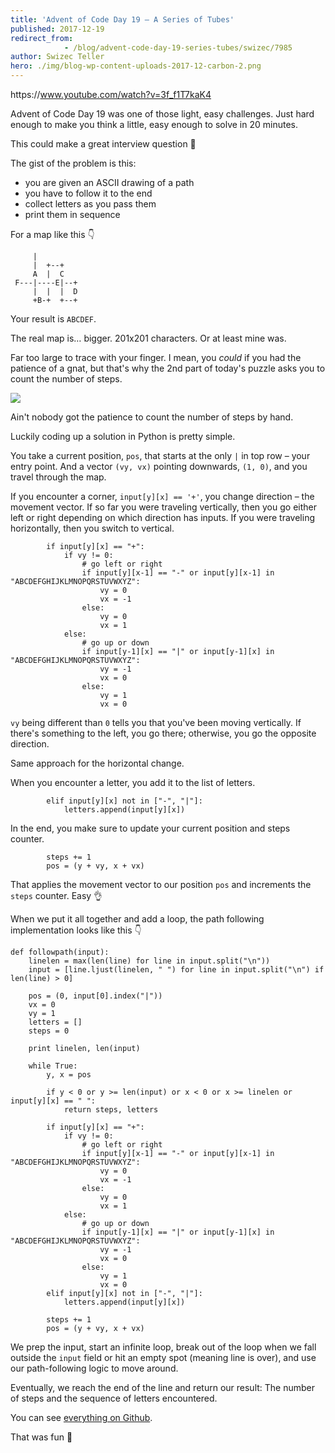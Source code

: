 ```yaml
---
title: 'Advent of Code Day 19 – A Series of Tubes'
published: 2017-12-19
redirect_from: 
            - /blog/advent-code-day-19-series-tubes/swizec/7985
author: Swizec Teller
hero: ./img/blog-wp-content-uploads-2017-12-carbon-2.png
---
```

https&#x3A;//www.youtube.com/watch?v=3f_f1T7kaK4



Advent of Code Day 19 was one of those light, easy challenges. Just hard enough to make you think a little, easy enough to solve in 20 minutes.



This could make a great interview question 🤔



The gist of the problem is this:



- you are given an ASCII drawing of a path
- you have to follow it to the end
- collect letters as you pass them
- print them in sequence



For a map like this 👇



```
     |          
     |  +--+    
     A  |  C    
 F---|----E|--+ 
     |  |  |  D 
     +B-+  +--+ 
```



Your result is `ABCDEF`.



The real map is… bigger. 201x201 characters. Or at least mine was.



Far too large to trace with your finger. I mean, you _could_ if you had the patience of a gnat, but that's why the 2nd part of today's puzzle asks you to count the number of steps.



![](./img/blog-wp-content-uploads-2017-12-carbon-2.png)



Ain't nobody got the patience to count the number of steps by hand.



Luckily coding up a solution in Python is pretty simple.



You take a current position, `pos`, that starts at the only `|` in top row – your entry point. And a vector `(vy, vx)` pointing downwards, `(1, 0)`, and you travel through the map.



If you encounter a corner, `input[y][x] == '+'`, you change direction – the movement vector. If so far you were traveling vertically, then you go either left or right depending on which direction has inputs. If you were traveling horizontally, then you switch to vertical.



```
        if input[y][x] == "+":
            if vy != 0:
                # go left or right
                if input[y][x-1] == "-" or input[y][x-1] in "ABCDEFGHIJKLMNOPQRSTUVWXYZ":
                    vy = 0
                    vx = -1
                else:
                    vy = 0
                    vx = 1
            else:
                # go up or down
                if input[y-1][x] == "|" or input[y-1][x] in "ABCDEFGHIJKLMNOPQRSTUVWXYZ":
                    vy = -1
                    vx = 0
                else:
                    vy = 1
                    vx = 0
```



`vy` being different than `0` tells you that you've been moving vertically. If there's something to the left, you go there; otherwise, you go the opposite direction.



Same approach for the horizontal change.



When you encounter a letter, you add it to the list of letters.



```
        elif input[y][x] not in ["-", "|"]:
            letters.append(input[y][x])
```



In the end, you make sure to update your current position and steps counter.



```
        steps += 1
        pos = (y + vy, x + vx)
```



That applies the movement vector to our position `pos` and increments the `steps` counter. Easy 👌



When we put it all together and add a loop, the path following implementation looks like this 👇



```
def followpath(input):
    linelen = max(len(line) for line in input.split("\n"))
    input = [line.ljust(linelen, " ") for line in input.split("\n") if len(line) > 0]

    pos = (0, input[0].index("|"))
    vx = 0
    vy = 1
    letters = []
    steps = 0

    print linelen, len(input)

    while True:
        y, x = pos

        if y < 0 or y >= len(input) or x < 0 or x >= linelen or input[y][x] == " ":
            return steps, letters

        if input[y][x] == "+":
            if vy != 0:
                # go left or right
                if input[y][x-1] == "-" or input[y][x-1] in "ABCDEFGHIJKLMNOPQRSTUVWXYZ":
                    vy = 0
                    vx = -1
                else:
                    vy = 0
                    vx = 1
            else:
                # go up or down
                if input[y-1][x] == "|" or input[y-1][x] in "ABCDEFGHIJKLMNOPQRSTUVWXYZ":
                    vy = -1
                    vx = 0
                else:
                    vy = 1
                    vx = 0
        elif input[y][x] not in ["-", "|"]:
            letters.append(input[y][x])
        
        steps += 1
        pos = (y + vy, x + vx)
```



We prep the input, start an infinite loop, break out of the loop when we fall outside the `input` field or hit an empty spot (meaning line is over), and use our path-following logic to move around.



Eventually, we reach the end of the line and return our result: The number of steps and the sequence of letters encountered.



You can see [everything on Github](https://github.com/Swizec/advent-of-code-2017/blob/master/19.py).



That was fun 🤙